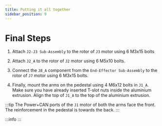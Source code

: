 ```yaml
---
title: Putting it all together
sidebar_position: 9
---
```



# Final Steps

1. Attach `J2-J3 Sub-Assembly` to the rotor of `J3` motor using 6 M3x15 bolts
<AssemblyGuideImage src="final-assembly/step1.png" alt="step1" width="30%" />

2. Attach `J2_A` to the rotor of `J2` motor using 6 M5x10 bolts.
<AssemblyGuideImage src="final-assembly/step2.png" alt="step2" width="100%" />

3. Connect the `J8_A` component from the `End-Effector Sub-Assembly` to the rotor of `J7` motor using 6 M3x15 bolts.
<AssemblyGuideImage src="final-assembly/step3.png" alt="step3" width="30%" />

4. Finally, mount the arms on the pedestal using 4 M6x12 bolts in `J1_A`. Make sure you have already inserted T-slot nuts inside the aluminium extrusion. Align the top of `J1_A` to the top of the aluminium extrusion.

:::tip
The Power+CAN ports of the `J1` motor of both the arms face the front. The reinforcement in the pedestal is towards the back.
:::

<AssemblyGuideImage src="final-assembly/step4.png" alt="step4" width="30%" />

:::info
<AssemblyGuideImage src="final-assembly/step5.png" alt="step5" width="50%" />
:::
